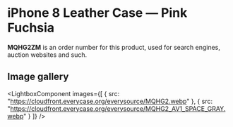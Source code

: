 
# iPhone 8 Leather Case — Pink Fuchsia

<Callout type='info' emoji='👉🏻'>**MQHG2ZM** is an order number for this product, used for search engines, auction websites and such.</Callout>

## Image gallery

<LightboxComponent
    images={[
      {
        src: "https://cloudfront.everycase.org/everysource/MQHG2.webp"
      },
      {
        src: "https://cloudfront.everycase.org/everysource/MQHG2_AV1_SPACE_GRAY.webp"
      }
    ]}
  />
